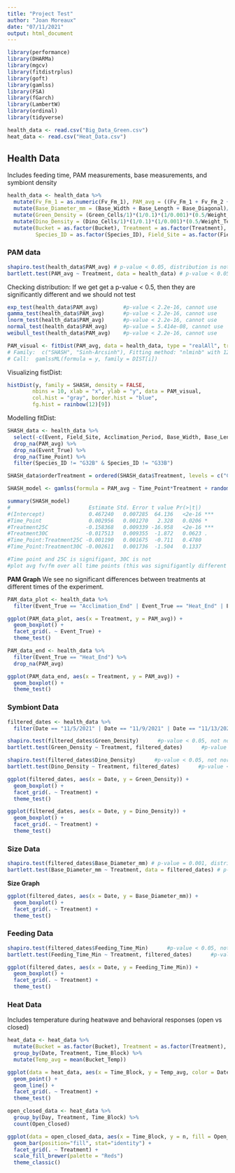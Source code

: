 ```yaml
---
title: "Project Test"
author: "Joan Moreaux"
date: "07/11/2021"
output: html_document
---
```


```r
library(performance)
library(DHARMa)
library(mgcv)
library(fitdistrplus)
library(goft)
library(gamlss)
library(FSA) 
library(fGarch)
library(LambertW)
library(ordinal)
library(tidyverse)
```

```r
health_data <- read.csv("Big_Data_Green.csv")
heat_data <- read.csv("Heat_Data.csv")
```

## Health Data
Includes feeding time, PAM measurements, base measurements, and symbiont density 

```r
health_data <- health_data %>% 
  mutate(Fv_Fm_1 = as.numeric(Fv_Fm_1), PAM_avg = ((Fv_Fm_1 + Fv_Fm_2 + Fv_Fm_3)/3)) %>% 
  mutate(Base_Diameter_mm = (Base_Width + Base_Length + Base_Diagonal)/3) %>%
  mutate(Green_Density = (Green_Cells/1)*(1/0.1)*(1/0.001)*(0.5/Weight_Tentacle_g)) %>% 
  mutate(Dino_Density = (Dino_Cells/1)*(1/0.1)*(1/0.001)*(0.5/Weight_Tentacle_g)) %>%
  mutate(Bucket = as.factor(Bucket), Treatment = as.factor(Treatment), Event = as.factor(Event), 
         Species_ID = as.factor(Species_ID), Field_Site = as.factor(Field_Site))
```

### PAM data
```r
shapiro.test(health_data$PAM_avg) # p-value < 0.05, distribution is not normal
bartlett.test(PAM_avg ~ Treatment, data = health_data) # p-value < 0.05, does not meet equal variance assumptions
```

Checking distribution:
If we get get a p-value < 0.5, then they are significantly different and we should not test
```r
exp_test(health_data$PAM_avg)        #p-value < 2.2e-16, cannot use
gamma_test(health_data$PAM_avg)      #p-value < 2.2e-16, cannot use
lnorm_test(health_data$PAM_avg)      #p-value < 2.2e-16, cannot use
normal_test(health_data$PAM_avg)     #p-value = 5.414e-08, cannot use
weibull_test(health_data$PAM_avg)    #p-value < 2.2e-16, cannot use
```

```r
PAM_visual <- fitDist(PAM_avg, data = health_data, type = "realAll", try.gamlss = T)
# Family:  c("SHASH", "Sinh-Arcsinh"), Fitting method: "nlminb" with 12% error
# Call:  gamlssML(formula = y, family = DIST[i]) 
```

Visualizing fistDist:
```r
histDist(y, family = SHASH, density = FALSE, 
        nbins = 10, xlab = "x", ylab = "y", data = PAM_visual, 
        col.hist = "gray", border.hist = "blue", 
        fg.hist = rainbow(12)[9])
```

Modelling fitDist:
```r
SHASH_data <- health_data %>% 
  select(-c(Event, Field_Site, Acclimation_Period, Base_Width, Base_Length, Base_Diagonal, Base_Diameter_mm, Nb_Tentacles, Weight_Total_g, Weight_Tube_g, Weight_Tentacle_g, Green_Cells, Dino_Cells, Green_Density, Dino_Density, Feeding_Time_Min, Feeding_Time, Feeding_Start, Feeding_Stop, Photo_ID, Removed, MI_Green, MI_Dino, Fv_Fm_1, Fv_Fm_2, Fv_Fm_3)) %>% 
  drop_na(PAM_avg) %>% 
  drop_na(Event_True) %>% 
  drop_na(Time_Point) %>% 
  filter(Species_ID != "G32B" & Species_ID != "G33B")

SHASH_data$orderTreatment = ordered(SHASH_data$Treatment, levels = c("Control", "25C", "30C"))

SHASH_model <- gamlss(formula = PAM_avg ~ Time_Point*Treatment + random(Species_ID), family = SHASH(), data = SHASH_data, control = gamlss.control(n.cyc = 200))

summary(SHASH_model)
#                         Estimate Std. Error t value Pr(>|t|)    
#(Intercept)              0.467240   0.007285  64.136   <2e-16 ***
#Time_Point               0.002956   0.001270   2.328   0.0206 *  
#Treatment25C            -0.158368   0.009339 -16.958   <2e-16 ***
#Treatment30C            -0.017513   0.009355  -1.872   0.0623 .  
#Time_Point:Treatment25C -0.001190   0.001675  -0.711   0.4780    
#Time_Point:Treatment30C -0.002611   0.001736  -1.504   0.1337  

#Time point and 25C is signifigant, 30C is not
#plot avg fv/fm over all time points (this was signifigantly different over time)
```

**PAM Graph**
We see no significant differences between treatments at different times of the experiment. 
```r
PAM_data_plot <- health_data %>% 
  filter(Event_True == "Acclimation_End" | Event_True == "Heat_End" | Event_True == "Recovery_End")

ggplot(PAM_data_plot, aes(x = Treatment, y = PAM_avg)) +
  geom_boxplot() +
  facet_grid(. ~ Event_True) +
  theme_test()
```

```r
PAM_data_end <- health_data %>% 
  filter(Event_True == "Heat_End") %>% 
  drop_na(PAM_avg)
```

```r
ggplot(PAM_data_end, aes(x = Treatment, y = PAM_avg)) +
  geom_boxplot() +
  theme_test()
```

### Symbiont Data
```r
filtered_dates <- health_data %>%
  filter(Date == "11/5/2021" | Date == "11/9/2021" | Date == "11/13/2021")

shapiro.test(filtered_dates$Green_Density)      #p-value < 0.05, not normal distribution
bartlett.test(Green_Density ~ Treatment, filtered_dates)      #p-value < 0.05, does not meet assumption of equal variance

shapiro.test(filtered_dates$Dino_Density)      #p-value < 0.05, not normal distribution
bartlett.test(Dino_Density ~ Treatment, filtered_dates)      #p-value < 0.05, does not meet assumption of equal variance
```

```r
ggplot(filtered_dates, aes(x = Date, y = Green_Density)) +
  geom_boxplot() +
  facet_grid(. ~ Treatment) +
  theme_test()
```

```r
ggplot(filtered_dates, aes(x = Date, y = Dino_Density)) +
  geom_boxplot() +
  facet_grid(. ~ Treatment) +
  theme_test()
```

### Size Data
```r
shapiro.test(filtered_dates$Base_Diameter_mm) # p-value = 0.001, distribution is not normal
bartlett.test(Base_Diameter_mm ~ Treatment, data = filtered_dates) # p-value = 0.30, yay equal variance
```

**Size Graph**
```r
ggplot(filtered_dates, aes(x = Date, y = Base_Diameter_mm)) +
  geom_boxplot() +
  facet_grid(. ~ Treatment) +
  theme_test()
```

### Feeding Data
```r
shapiro.test(filtered_dates$Feeding_Time_Min)      #p-value < 0.05, not normal distribution
bartlett.test(Feeding_Time_Min ~ Treatment, filtered_dates)      #p-value < 0.01, does not meet assumption of equal variance

ggplot(filtered_dates, aes(x = Date, y = Feeding_Time_Min)) +
  geom_boxplot() +
  facet_grid(. ~ Treatment) +
  theme_test()
```

### Heat Data
Includes temperature during heatwave and behavioral responses (open vs closed)

```r
heat_data <- heat_data %>% 
  mutate(Bucket = as.factor(Bucket), Treatment = as.factor(Treatment), Field_Site = as.factor(Field_Site)) %>% 
  group_by(Date, Treatment, Time_Block) %>% 
  mutate(Temp_avg = mean(Bucket_Temp))
```

```r
ggplot(data = heat_data, aes(x = Time_Block, y = Temp_avg, color = Date)) +
  geom_point() +
  geom_line() +
  facet_grid(. ~ Treatment) +
  theme_test()
```

```r
open_closed_data <- heat_data %>% 
  group_by(Day, Treatment, Time_Block) %>% 
  count(Open_Closed)

ggplot(data = open_closed_data, aes(x = Time_Block, y = n, fill = Open_Closed)) + 
  geom_bar(position="fill", stat="identity") +
  facet_grid(. ~ Treatment) +
  scale_fill_brewer(palette = "Reds")
  theme_classic()
```


